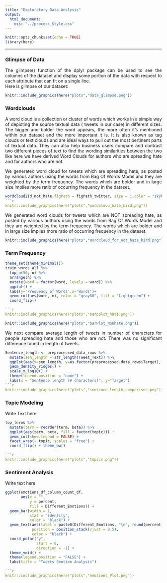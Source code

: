 ```yaml
---
title: "Exploratory Data Analysis"
output: 
  html_document:
    css: "../process_Style.css"
---
```



```r
knitr::opts_chunk$set(echo = TRUE)
library(here)
```

<style>
body {
text-align: justify}
</style>

<div class="bodyRmdContent">
***
### **Glimpse of Data **
<p style="text-align: justify;">
The glimpse() function of the dplyr package can be used to see the columns of the dataset and display some portion of the data with respect to each attribute that can fit on a single line.<br> Here is glimpse of our dataset: 
</p>

```r
knitr::include_graphics(here("plots","data_glimpse.png"))
```

### **Wordclouds ** 
<p style="text-align: justify;">
A word cloud is a collection or cluster of words which works in a simple way of depicting the source textual data ( tweets in our case) in different sizes. The bigger and bolder the word appears, the more often it’s mentioned within our dataset and the more important it is.
It is also known as tag clouds or text clouds and are ideal ways to pull out the most pertinent parts of textual data. They can also help business users compare and contrast two different pieces of text to find the wording similarities between the two like here we have derived Word Clouds for authors who are spreading hate and for authors who are not.
</p>
<p style="text-align: justify;">
We generated word cloud for tweets which are spreading hate, as posted by various authors using the words from Bag Of Words Model and they are weighted by the term frequency. The words which are bolder and in large size implies more ratio of occurring frequency in the dataset.
</p> 


```r
wordcloud2(d_not_hate,figPath = figPath_twitter, size = 1,color = "skyblue",backgroundColor = "white")
```r
knitr::include_graphics(here("plots","wordcloud_hate_bird.png"))
```
<p style="text-align: justify;">
We generated word clouds for tweets which are NOT spreading hate, as posted by various authors using the words from Bag Of Words Model and they are weighted by the term frequency. The words which are bolder and in large size implies more ratio of occurring frequency in the dataset.
</p> 
```r
knitr::include_graphics(here("plots","Wordcloud_for_not_hate_bird.png"))
```

### **Term Frequency ** 



```r
theme_set(theme_minimal())
train_words_all %>%
  top_n(50, n) %>%
  arrange(n) %>%
  mutate(word = factor(word, levels = word)) %>%
  ggplot() +
  labs(y='Frequency of Words',x='Words')+
  geom_col(aes(word, n), color = "gray80", fill = "lightgreen") +
  coord_flip()

```r
knitr::include_graphics(here("plots","barpplot_hate.png"))

```
```r
knitr::include_graphics(here("plots","barPlot_Nonhate.png"))

```
<p style="text-align: justify;">
We next compare average length of tweets in number of characters for people spreading hate and those who are not. There was no significant difference found in length of tweets.
</p>
```r
Sentence_length <- preprocessed_data_rows %>%
  mutate(sen_length = str_length(Tweet_Text)) %>%
  ggplot(aes(x=sen_length, y=as.factor(preprocessed_data_rows$Target), fill = preprocessed_data_rows$Target)) +
  geom_density_ridges() +
  scale_x_log10() +
  theme(legend.position = "none") +
  labs(x = "Sentence length [# characters]", y="Target")
```r
knitr::include_graphics(here("plots","sentence_length_comparison.png"))

```



### **Topic Modeling** 

Write Text here

```r
top_terms %>%
  mutate(term = reorder(term, beta)) %>%
  ggplot(aes(term, beta, fill = factor(topic))) +
  geom_col(show.legend = FALSE) +
  facet_wrap(~ topic, scales = "free") +
  coord_flip() + theme_bw()

```r
knitr::include_graphics(here("plots","topics.png"))

```
### **Sentiment Analysis** 

Write text here

```r
ggplot(emotions_df_column_count_df, 
       aes(x = "", 
           y = percent, 
           fill = Different_Emotions)) +
  geom_bar(width = 1, 
           stat = "identity", 
           color = "black") +
  geom_text(aes(label = paste0(Different_Emotions, "\n", round(percent,2))),
            position = position_stack(vjust = 0.5),
            color = "black") +
  coord_polar("y", 
              start = 0, 
              direction = -1) +
  theme_void() +
  theme(legend.position = "FALSE") +
  labs(title = "Tweets Emotion Analysis")

```r
knitr::include_graphics(here("plots","emotions_Plot.png"))

```
</div>